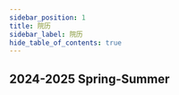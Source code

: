 ---
sidebar_position: 1
title: 院历
sidebar_label: 院历
hide_table_of_contents: true
---


## 2024-2025 Spring-Summer

<AcademicCalendar />